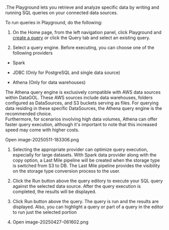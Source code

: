 
.The Playground lets you retrieve and analyze specific data by writing and running SQL queries on your connected data sources.

To run queries in Playground, do the following:

1.  On the Home page, from the left navigation panel, click Playground and [create a query](https://saasxl.atlassian.net/wiki/spaces/documentation/pages/220692503/DataGOL+Documentation#Creating-queries-in-playground) or click the Query tab and select an existing query.
    
2.  Select a query engine. Before executing, you can choose one of the following providers
    

-   Spark
    
-   JDBC (Only for PostgreSQL and single data source)
    
-   Athena (Only for data warehouses)
    

The Athena query engine is exclusively compatible with AWS data sources within DataGOL. These AWS sources include data warehouses, folders configured as DataSources, and S3 buckets serving as files. For querying data residing in these specific DataSources, the Athena query engine is the recommended choice.  
Furthermore, for scenarios involving high data volumes, Athena can offer faster query execution, although it's important to note that this increased speed may come with higher costs.

Open image-20250511-183306.png

1.  Selecting the appropriate provider can optimize query execution, especially for large datasets. With Spark data provider along with the copy option, a Last Mile pipeline will be created when the storage type is switched from S3 to DB. The Last Mile pipeline provides the visibility on the storage type conversion process to the user.
    
2.  Click the Run button above the query editory to execute your SQL query against the selected data source. After the query execution is completed, the results will be displayed.
    
3.  Click Run button above the query. The query is run and the results are displayed. Also, you can highlight a query or part of a query in the editor to run just the selected portion
    
4.  Open image-20250427-061602.png